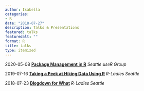```yaml
---
author: Isabella
categories:
- R
date: "2018-07-27"
description: Talks & Presentations
featured: talks
featuredalt: ""
format: R
title: talks
type: itemized
---
```


2020-05-08 [**Package Management in R**](https://garciamikep.github.io/useR-webinar/) *Seattle useR Group*

2019-07-16 [**Taking a Peek at Hiking Data Using R**](https://docs.google.com/presentation/d/1hDxK7gbdg13HzeIGQ9Od-tCHhOwfKM1fSCoeJpvjlaA/edit#slide=id.p) *R-Ladies Seattle*

2018-07-23 [**Blogdown for What**](https://www.slideshare.net/ivelasq/20180723-blogdown-for-what) *R-Ladies Seattle*